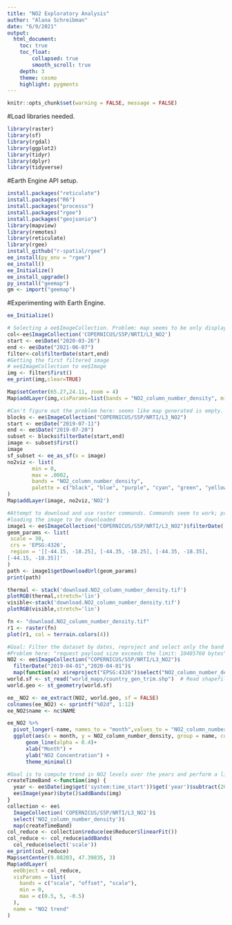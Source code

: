 ```yaml
---
title: "NO2 Exploratory Analysis"
author: "Alana Schreibman"
date: "6/9/2021"
output: 
  html_document:
    toc: true
    toc_float: 
        collapsed: true
        smooth_scroll: true
    depth: 3 
    theme: cosmo
    highlight: pygments
---
```


```r
knitr::opts_chunk$set(warning = FALSE, message = FALSE)
```

#Load libraries needed.  
``` r
library(raster)
library(sf)
library(rgdal)
library(ggplot2)
library(tidyr)
library(dplyr)
library(tidyverse)
```

#Earth Engine API setup. 
``` r
install.packages("reticulate")
install.packages("R6")
install.packages("processx")
install.packages("rgee")
install.packages("geojsonio")
library(mapview)
library(remotes)
library(reticulate)
library(rgee)
install_github("r-spatial/rgee")
ee_install(py_env = "rgee")
ee_install()
ee_Initialize()
ee_install_upgrade()
py_install("geemap")
gm <- import("geemap")
```


#Experimenting with Earth Engine.
```r
ee_Initialize()

# Selecting a ee$ImageCollection. Problem: map seems to be only displaying a small portion of world data; unsure why this is the case. 
col<-ee$ImageCollection('COPERNICUS/S5P/NRTI/L3_NO2')
start <- ee$Date("2020-03-26")
end <- ee$Date("2021-06-07")
filter<-col$filterDate(start,end)
#Getting the first filtered image
# ee$ImageCollection to ee$Image
img <- filter$first()
ee_print(img,clear=TRUE)

Map$setCenter(65.27,24.11, zoom = 4)
Map$addLayer(img,visParams=list(bands = "NO2_column_number_density", min = 0,max = 10, palette = c("black", "blue", "purple", "cyan", "green", "yellow", "red")), "True Color Image")
```

```r
#Can't figure out the problem here: seems like map generated is empty.
blocks <- ee$ImageCollection("COPERNICUS/S5P/NRTI/L3_NO2")
start <- ee$Date("2019-07-11")
end <- ee$Date("2019-07-20")
subset <- blocks$filterDate(start,end)
image <- subset$first()
image
sf_subset <- ee_as_sf(x = image)
no2viz <- list(
        min = 0,
        max = .0002,
        bands = "NO2_column_number_density",
        palette = c("black", "blue", "purple", "cyan", "green", "yellow", "red")
)
Map$addLayer(image, no2viz,'NO2')
```

```r
#Attempt to download and use raster commands. Commands seem to work; problem is that only small regions can be downloaded at a time because there are too many pixels.
#loading the image to be downloaded
image1 <- ee$ImageCollection("COPERNICUS/S5P/NRTI/L3_NO2")$filterDate('2020-01-01', '2020-04-01')$select("NO2_column_number_density")$median()
geom_params <- list(
 scale = 30,
 crs = 'EPSG:4326',
 region = '[[-44.15, -18.25], [-44.35, -18.25], [-44.35, -18.35],
[-44.15, -18.35]]'
)
path <- image1$getDownloadUrl(geom_params)
print(path)

thermal <- stack('download.NO2_column_number_density.tif')
plotRGB(thermal,stretch='lin')
visible<-stack('download.NO2_column_number_density.tif')
plotRGB(visible,stretch='lin')

fn <- "download.NO2_column_number_density.tif"
r1 <- raster(fn)
plot(r1, col = terrain.colors(4))
```

```r
#Goal: Filter the dataset by dates, reproject and select only the band "NO2_column_number_density". Get a time series plot of NO2 values. 
#Problem here: "request payload size exceeds the limit: 10485760 bytes" error message. 
NO2 <- ee$ImageCollection("COPERNICUS/S5P/NRTI/L3_NO2")$
  filterDate("2019-04-01","2020-04-01")$
  map(function(x) x$reproject("EPSG:4326")$select("NO2_column_number_density"))
world.sf <- st_read("world_maps/country_gen_trim.shp")  # Read shapefile as an sf object
world.geo <- st_geometry(world.sf)

ee__NO2 <- ee_extract(NO2, world.geo, sf = FALSE)
colnames(ee_NO2) <- sprintf("%02d", 1:12)
ee_NO2$name <- nc$NAME

ee_NO2 %>%
  pivot_longer(-name, names_to = "month",values_to = "NO2_column_number_density")%>%
  ggplot(aes(x = month, y = NO2_column_number_density, group = name, color = NO2_column_number_density)) +
      geom_line(alpha = 0.4)+
      xlab("Month") +
      ylab("NO2 Concentration") +
      theme_minimal()
```


```r
#Goal is to compute trend in NO2 levels over the years and perform a linear fit 
createTimeBand <-function(img) {
  year <- ee$Date(img$get('system:time_start'))$get('year')$subtract(2018L)
  ee$Image(year)$byte()$addBands(img)
}
collection <- ee$
  ImageCollection('COPERNICUS/S5P/NRTI/L3_NO2')$
  select('NO2_column_number_density')$
  map(createTimeBand)
col_reduce <- collection$reduce(ee$Reducer$linearFit())
col_reduce <- col_reduce$addBands(
  col_reduce$select('scale'))
ee_print(col_reduce)
Map$setCenter(9.08203, 47.39835, 3)
Map$addLayer(
  eeObject = col_reduce,
  visParams = list(
    bands = c("scale", "offset", "scale"),
    min = 0,
    max = c(0.5, 5, -0.5)
  ),
  name = "NO2 trend"
)
```



